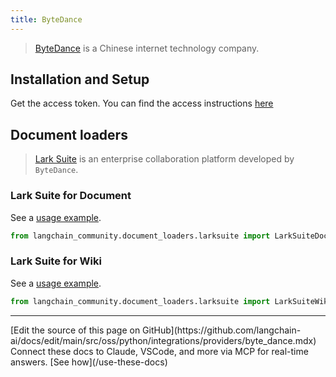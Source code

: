 ```yaml
---
title: ByteDance
---
```


>[ByteDance](https://bytedance.com/) is a Chinese internet technology company.

## Installation and Setup

Get the access token.
You can find the access instructions [here](https://open.larksuite.com/document)


## Document loaders

>[Lark Suite](https://www.larksuite.com/) is an enterprise collaboration platform
> developed by `ByteDance`.

### Lark Suite for Document

See a [usage example](/oss/python/integrations/document_loaders/larksuite/#load-from-document).

```python
from langchain_community.document_loaders.larksuite import LarkSuiteDocLoader
```

### Lark Suite for Wiki

See a [usage example](/oss/python/integrations/document_loaders/larksuite/#load-from-wiki).

```python
from langchain_community.document_loaders.larksuite import LarkSuiteWikiLoader
```

---

<Callout icon="pen-to-square" iconType="regular">
    [Edit the source of this page on GitHub](https://github.com/langchain-ai/docs/edit/main/src/oss/python/integrations/providers/byte_dance.mdx)
</Callout>
<Tip icon="terminal" iconType="regular">
    Connect these docs to Claude, VSCode, and more via MCP for    real-time answers. [See how](/use-these-docs)
</Tip>
